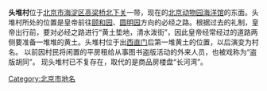 '''头堆村'''位于[[北京市|北京市]][[海淀区|海淀区]][[高梁桥|高梁桥]][[北下关|北下关]]一带，现在的[[北京动物园|北京动物园]][[海洋馆|海洋馆]]的东面。头堆村所处的位置是皇帝前往[[颐和园|颐和园]]、[[圆明园|圆明园]]方向的必经之路。根据过去的礼制，皇帝出行前，要对必经之路进行“黄土垫地，清水泼街”，因此皇帝经常经过的道路两侧要准备一堆堆的黄土。头堆村位于出[[西直门|西直门]]后第一堆黄土的位置，以后演变为村名。
以前因村民将闲置的平房租给从事图书盗版活动的外来人员，也被戏称为“盗版胡同”。
现头堆村已不复存在，取代的是商品房楼盘“长河湾”。

[[Category:北京市地名|Category:北京市地名]]